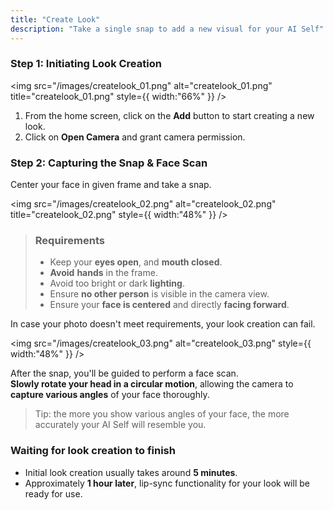```yaml
---
title: "Create Look"
description: "Take a single snap to add a new visual for your AI Self"
---
```


### Step 1: Initiating Look Creation

<img
  src="/images/createlook_01.png"
  alt="createlook_01.png"
  title="createlook_01.png"
  style={{ width:"66%" }}
/>

1. From the home screen, click on the <Icon icon="circle-plus" iconType="solid" /> **Add** button to start creating a new look.
2. Click on <Icon icon="camera" iconType="solid" /> **Open Camera** and grant camera permission.

### Step 2: Capturing the Snap & Face Scan

Center your face in given frame and take a snap.

<img
  src="/images/createlook_02.png"
  alt="createlook_02.png"
  title="createlook_02.png"
  style={{ width:"48%" }}
/>

> ### Requirements
>
> - Keep your **eyes open**, and **mouth closed**.
> - **Avoid** **hands** in the frame.
> - Avoid too bright or dark **lighting**.
> - Ensure **no other person** is visible in the camera view.
> - Ensure your **face is centered** and directly **facing forward**.

<Warning>
  In case your photo doesn't meet requirements, your look creation can fail.
</Warning>


<img
  src="/images/createlook_03.png"
  alt="createlook_03.png"
  style={{ width:"48%" }}
/>

After the snap, you'll be guided to perform a face scan.\
**Slowly rotate your head in a circular motion**, allowing the camera to **capture various angles** of your face thoroughly.

> Tip: the more you show various angles of your face, the more accurately your AI Self will resemble you.

### Waiting for look creation to finish

- Initial look creation usually takes around **5 minutes**.
- Approximately **1 hour later**, lip-sync functionality for your look will be ready for use.